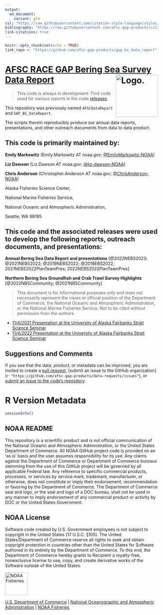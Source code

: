 ```yaml
---
output: 
  md_document: 
    variant: gfm
csl: "https://raw.githubusercontent.com/citation-style-language/styles/master/apa-no-ampersand.csl"
bibliography: "https://raw.githubusercontent.com/afsc-gap-products/citations/main/cite/bibliography.bib"
link-citations: true
---
```


```r
knitr::opts_chunk$set(echo = TRUE)
link_repo <- "https://github.com/afsc-gap-products/gap_bs_data_report"
```

<!-- README.md is generated from README.Rmd. Please edit that file -->

# [AFSC RACE GAP Bering Sea Survey Data Report](link_repo) <img src="https://avatars.githubusercontent.com/u/91760178?s=96&amp;v=4" alt="Logo." align="right" width="139" height="139"/>

> This code is always in development. Find code used for various reports in the code [releases](`r paste0(link_repo, "/releases")`).

This repository was previously named `AFSCDataReport` and `GAP_BS_DataReport`. 

The scripts therein reproducibly produce our annual data reports, presentations, and other outreach documents from data to data product.  

## This code is primarily maintained by:

**Emily Markowitz** (Emily.Markowitz AT noaa.gov; [\@EmilyMarkowitz-NOAA](https://github.com/EmilyMarkowitz-NOAA))

**Liz Dawson** (Liz.Dawson AT noaa.gov; [\@liz-dawson-NOAA](https://github.com/liz-dawson-NOAA))

**Chris Anderson** (Christopher.Anderson AT noaa.gov; [\@ChrisAnderson-NOAA](https://github.com/ChrisAnderson-NOAA))

Alaska Fisheries Science Center,

National Marine Fisheries Service,

National Oceanic and Atmospheric Administration,

Seattle, WA 98195


## This code and the associated releases were used to develop the following reports, outreach documents, and presentations:

<div id="refs"></div>

<!-- Use .bib file to cite reports in subsection titles -->

**Annual Bering Sea Data Report and presentations** [@2022NEBS2023; @2021NEBS2022; @2019NEBS2022; @2018EBS2022; 2021NEBS2022PlanTeamPres; 2022NEBS2022PlanTeamPres]

**Northern Bering Sea Groundfish and Crab Trawl Survey Highlights** [@2022NBSCommunity; @2021NBSCommunity]

> This document is for informational purposes only and does not necessarily represent the views or official position of the Department of Commerce, the National Oceanic and Atmospheric Administration, or the National Marine Fisheries Service. Not to be cited without permission from the authors.

 - [11/4/2021 Presentation at the University of Alaska Fairbanks Strait Science Seminar](https://youtu.be/putpYJtPRF8)
 - [11/4/2022 Presentation at the University of Alaska Fairbanks Strait Science Seminar](https://www.youtube.com/watch?v=TGXN2pIDhfc)

## Suggestions and Comments

If you see that the data, product, or metadata can be improved, you are invited to create a 
[pull request](`r paste0(link_repo, "/pulls")`), 
[submit an issue to the GitHub organization](`r "https://github.com/afsc-gap-products/data-requests/issues"`), or 
[submit an issue to the code's repository](`r paste0(link_repo, "/issues")`).

# R Version Metadata

```r
sessionInfo()
```

## NOAA README

This repository is a scientific product and is not official communication of the National Oceanic and Atmospheric Administration, or the United States Department of Commerce. All NOAA GitHub project code is provided on an ‘as is’ basis and the user assumes responsibility for its use. Any claims against the Department of Commerce or Department of Commerce bureaus stemming from the use of this GitHub project will be governed by all applicable Federal law. Any reference to specific commercial products, processes, or services by service mark, trademark, manufacturer, or otherwise, does not constitute or imply their endorsement, recommendation or favoring by the Department of Commerce. The Department of Commerce seal and logo, or the seal and logo of a DOC bureau, shall not be used in any manner to imply endorsement of any commercial product or activity by DOC or the United States Government.

## NOAA License

Software code created by U.S. Government employees is not subject to copyright in the United States (17 U.S.C. §105). The United States/Department of Commerce reserve all rights to seek and obtain copyright protection in countries other than the United States for Software authored in its entirety by the Department of Commerce. To this end, the Department of Commerce hereby grants to Recipient a royalty-free, nonexclusive license to use, copy, and create derivative works of the Software outside of the United States.

<img src="https://raw.githubusercontent.com/nmfs-general-modeling-tools/nmfspalette/main/man/figures/noaa-fisheries-rgb-2line-horizontal-small.png" alt="NOAA Fisheries" height="75"/>

[U.S. Department of Commerce](https://www.commerce.gov/) \| [National Oceanographic and Atmospheric Administration](https://www.noaa.gov) \| [NOAA Fisheries](https://www.fisheries.noaa.gov/)
